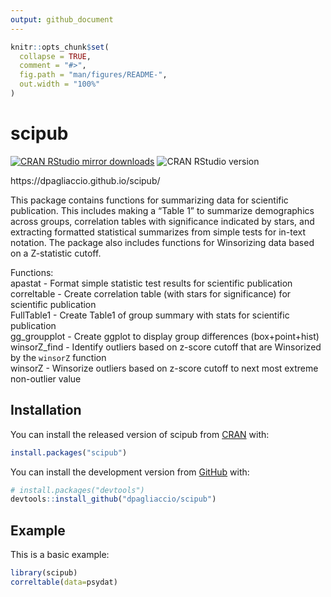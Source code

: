 ```yaml
---
output: github_document
---
```


<!-- README.md is generated from README.Rmd. Please edit that file -->

```r
knitr::opts_chunk$set(
  collapse = TRUE,
  comment = "#>",
  fig.path = "man/figures/README-",
  out.width = "100%"
)
```

# scipub

<!-- badges: start -->
[![CRAN RStudio mirror downloads](https://cranlogs.r-pkg.org/badges/grand-total/scipub?color=blue)](https://r-pkg.org/pkg/scipub)
![CRAN RStudio version](https://www.r-pkg.org/badges/version-last-release/scipub)
<!-- badges: end -->


https://dpagliaccio.github.io/scipub/


This package contains functions for summarizing data
    for scientific publication. This includes making a "Table 1"
    to summarize demographics across groups, correlation tables
    with significance indicated by stars, and extracting formatted
    statistical summarizes from simple tests for in-text notation.
    The package also includes functions for Winsorizing data based
    on a Z-statistic cutoff.  
    
Functions:  
    apastat - Format simple statistic test results for scientific publication  
    correltable - Create correlation table (with stars for significance)  for scientific publication  
    FullTable1 - Create Table1 of group summary with stats for scientific publication  
    gg_groupplot - Create ggplot to display group differences (box+point+hist)
    winsorZ_find - Identify outliers based on z-score cutoff that are Winsorized by the `winsorZ` function  
    winsorZ - Winsorize outliers based on z-score cutoff to next most extreme non-outlier value  

## Installation

You can install the released version of scipub from [CRAN](https://CRAN.R-project.org) with:

``` r
install.packages("scipub")
```

You can install the development version from [GitHub](https://github.com/) with:

``` r
# install.packages("devtools")
devtools::install_github("dpagliaccio/scipub")
```
## Example

This is a basic example:

```r
library(scipub)
correltable(data=psydat)
```


